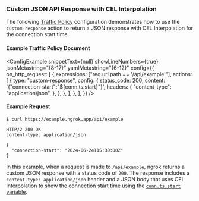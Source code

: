 
### Custom JSON API Response with CEL Interpolation

The following [Traffic Policy](/docs/http/traffic-policy/)
configuration demonstrates how to use the `custom-response` action to return a
JSON response with CEL Interpolation for the connection start time.

#### Example Traffic Policy Document

<ConfigExample
	snippetText={null}
	showLineNumbers={true}
	jsonMetastring="{8-17}"
	yamlMetastring="{6-12}"
	config={{
		on_http_request: [
			{
				expressions: ["req.url.path == '/api/example'"],
				actions: [
					{
						type: "custom-response",
						config: {
							status_code: 200,
							content: '{"connection-start":"${conn.ts.start}"}',
							headers: {
								"content-type": "application/json",
							},
						},
					},
				],
			},
		],
	}}
/>

#### Example Request

```shell
$ curl https://example.ngrok.app/api/example
```

```http
HTTP/2 200 OK
content-type: application/json

{
  "connection-start": "2024-06-24T15:30:00Z"
}
```

In this example, when a request is made to `/api/example`, ngrok returns a
custom JSON response with a status code of `200`. The response includes a
`content-type: application/json` header and a JSON body that uses CEL
Interpolation to show the connection start time using the [`conn.ts.start`
variable](/docs/http/traffic-policy/expressions/variables/#conntsstart).
